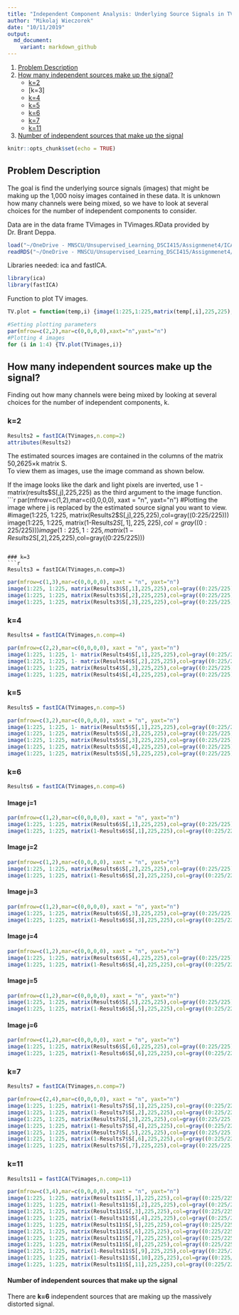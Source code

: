 ```yaml
---
title: "Independent Component Analysis: Underlying Source Signals in TV Images"
author: "Mikolaj Wieczorek"
date: "10/11/2019"
output: 
  md_document:
    variant: markdown_github
---
```

1. [Problem Description]
2. [How many independent sources make up the signal?]
    + [k=2]
    + [k=3]
    + [k=4]
    + [k=5]
    + [k=6]
    + [k=7]
    + [k=11]
3. [Number of independent sources that make up the signal]
    

```r
knitr::opts_chunk$set(echo = TRUE)
```

## Problem Description

The goal is find the underlying source signals (images) that might be making up the 1,000 noisy images contained in these data. It is unknown how many channels were being mixed, so we have to look at several choices for the number of independent components to consider.

Data are in the data frame TVimages in TVimages.RData provided by Dr. Brant Deppa.
```r
load("~/OneDrive - MNSCU/Unsupervised_Learning_DSCI415/Assignmenet4/ICA-Source-Signals-in-TV-Images/TVimages.rdata")
readRDS("~/OneDrive - MNSCU/Unsupervised_Learning_DSCI415/Assignmenet4/ICA-Source-Signals-in-TV-Images/Reset_Plotting_Parameters.rds")
```
Libraries needed: ica and fastICA.
```r
library(ica)
library(fastICA)
```

Function to plot TV images.
```r
TV.plot = function(temp,i) {image(1:225,1:225,matrix(temp[,i],225,225),col=gray((0:225/225)))}
```

```r
#Setting plotting parameters
par(mfrow=c(2,2),mar=c(0,0,0,0),xaxt="n",yaxt="n")
#Plotting 4 images
for (i in 1:4) {TV.plot(TVimages,i)}
```

## How many independent sources make up the signal?

Finding out how many channels were being mixed by looking at several choices for the number of independent components, k.

### k=2
```r
Results2 = fastICA(TVimages,n.comp=2)
attributes(Results2)
```
The estimated sources images are contained in the columns of the matrix 50,2625×k matrix S.  
To view them as images, use the image command as shown below.

If the image looks like the dark and light pixels are inverted, use 1 - matrix(results$S[,j],225,225) as the third argument to the image function. 
```r
par(mfrow=c(1,2),mar=c(0,0,0,0), xaxt = "n", yaxt="n")
#Plotting the image where j is replaced by the estimated source signal you want to view.
#image(1:225, 1:225, matrix(Results2$S[,j],225,225),col=gray((0:225/225)))
image(1:225, 1:225, matrix(1-Results2$S[,1],225,225),col=gray((0:225/225)))
image(1:225, 1:225, matrix(1-Results2$S[,2],225,225),col=gray((0:225/225)))
```

### k=3
```r
Results3 = fastICA(TVimages,n.comp=3)
```

```r
par(mfrow=c(1,3),mar=c(0,0,0,0), xaxt = "n", yaxt="n")
image(1:225, 1:225, matrix(Results3$S[,1],225,225),col=gray((0:225/225)))
image(1:225, 1:225, matrix(Results3$S[,2],225,225),col=gray((0:225/225)))
image(1:225, 1:225, matrix(Results3$S[,3],225,225),col=gray((0:225/225)))
```

### k=4
```r
Results4 = fastICA(TVimages,n.comp=4)
```

```r
par(mfrow=c(2,2),mar=c(0,0,0,0), xaxt = "n", yaxt="n")
image(1:225, 1:225, 1- matrix(Results4$S[,1],225,225),col=gray((0:225/225)))
image(1:225, 1:225, 1- matrix(Results4$S[,2],225,225),col=gray((0:225/225)))
image(1:225, 1:225, matrix(Results4$S[,3],225,225),col=gray((0:225/225)))
image(1:225, 1:225, matrix(Results4$S[,4],225,225),col=gray((0:225/225)))
```

### k=5
```r
Results5 = fastICA(TVimages,n.comp=5)
```

```r
par(mfrow=c(3,2),mar=c(0,0,0,0), xaxt = "n", yaxt="n")
image(1:225, 1:225, 1- matrix(Results5$S[,1],225,225),col=gray((0:225/225)))
image(1:225, 1:225, matrix(Results5$S[,2],225,225),col=gray((0:225/225)))
image(1:225, 1:225, matrix(Results5$S[,3],225,225),col=gray((0:225/225)))
image(1:225, 1:225, matrix(Results5$S[,4],225,225),col=gray((0:225/225)))
image(1:225, 1:225, matrix(Results5$S[,5],225,225),col=gray((0:225/225)))
```

### k=6
```r
Results6 = fastICA(TVimages,n.comp=6)
```

#### Image j=1
```r
par(mfrow=c(1,2),mar=c(0,0,0,0), xaxt = "n", yaxt="n")
image(1:225, 1:225, matrix(Results6$S[,1],225,225),col=gray((0:225/225)))
image(1:225, 1:225, matrix(1-Results6$S[,1],225,225),col=gray((0:225/225)))
```

#### Image j=2
```r
par(mfrow=c(1,2),mar=c(0,0,0,0), xaxt = "n", yaxt="n")
image(1:225, 1:225, matrix(Results6$S[,2],225,225),col=gray((0:225/225)))
image(1:225, 1:225, matrix(1-Results6$S[,2],225,225),col=gray((0:225/225)))
```

#### Image j=3
```r
par(mfrow=c(1,2),mar=c(0,0,0,0), xaxt = "n", yaxt="n")
image(1:225, 1:225, matrix(Results6$S[,3],225,225),col=gray((0:225/225)))
image(1:225, 1:225, matrix(1-Results6$S[,3],225,225),col=gray((0:225/225)))
```

#### Image j=4
```r
par(mfrow=c(1,2),mar=c(0,0,0,0), xaxt = "n", yaxt="n")
image(1:225, 1:225, matrix(Results6$S[,4],225,225),col=gray((0:225/225)))
image(1:225, 1:225, matrix(1-Results6$S[,4],225,225),col=gray((0:225/225)))
```

#### Image j=5
```r
par(mfrow=c(1,2),mar=c(0,0,0,0), xaxt = "n", yaxt="n")
image(1:225, 1:225, matrix(Results6$S[,5],225,225),col=gray((0:225/225)))
image(1:225, 1:225, matrix(1-Results6$S[,5],225,225),col=gray((0:225/225)))

```

#### Image j=6
```r
par(mfrow=c(1,2),mar=c(0,0,0,0), xaxt = "n", yaxt="n")
image(1:225, 1:225, matrix(Results6$S[,6],225,225),col=gray((0:225/225)))
image(1:225, 1:225, matrix(1-Results6$S[,6],225,225),col=gray((0:225/225)))
```


### k=7

```r
Results7 = fastICA(TVimages,n.comp=7)
```

```r
par(mfrow=c(2,4),mar=c(0,0,0,0), xaxt = "n", yaxt="n")
image(1:225, 1:225, matrix(1-Results7$S[,1],225,225),col=gray((0:225/225)))
image(1:225, 1:225, matrix(1-Results7$S[,2],225,225),col=gray((0:225/225)))
image(1:225, 1:225, matrix(Results7$S[,3],225,225),col=gray((0:225/225)))
image(1:225, 1:225, matrix(1-Results7$S[,4],225,225),col=gray((0:225/225)))
image(1:225, 1:225, matrix(Results7$S[,5],225,225),col=gray((0:225/225)))
image(1:225, 1:225, matrix(1-Results7$S[,6],225,225),col=gray((0:225/225)))
image(1:225, 1:225, matrix(Results7$S[,7],225,225),col=gray((0:225/225)))
```

### k=11
```r
Results11 = fastICA(TVimages,n.comp=11)
```

```r
par(mfrow=c(3,4),mar=c(0,0,0,0), xaxt = "n", yaxt="n")
image(1:225, 1:225, matrix(Results11$S[,1],225,225),col=gray((0:225/225)))
image(1:225, 1:225, matrix(1-Results11$S[,2],225,225),col=gray((0:225/225)))
image(1:225, 1:225, matrix(Results11$S[,3],225,225),col=gray((0:225/225)))
image(1:225, 1:225, matrix(1-Results11$S[,4],225,225),col=gray((0:225/225)))
image(1:225, 1:225, matrix(Results11$S[,5],225,225),col=gray((0:225/225)))
image(1:225, 1:225, matrix(Results11$S[,6],225,225),col=gray((0:225/225)))
image(1:225, 1:225, matrix(Results11$S[,7],225,225),col=gray((0:225/225)))
image(1:225, 1:225, matrix(Results11$S[,8],225,225),col=gray((0:225/225)))
image(1:225, 1:225, matrix(1-Results11$S[,9],225,225),col=gray((0:225/225)))
image(1:225, 1:225, matrix(1-Results11$S[,10],225,225),col=gray((0:225/225)))
image(1:225, 1:225, matrix(Results11$S[,11],225,225),col=gray((0:225/225)))
```


#### Number of independent sources that make up the signal
There are <b>k=6</b> independent sources that are making up the massively distorted signal.


